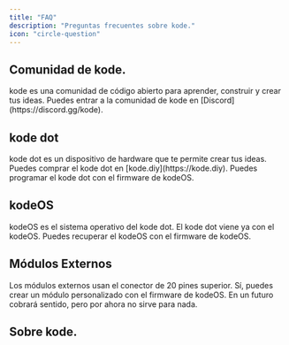 ```yaml
---
title: "FAQ"
description: "Preguntas frecuentes sobre kode."
icon: "circle-question"
---
```


## Comunidad de kode.
<AccordionGroup>
  <Accordion title="¿Qué es kode?">
    kode es una comunidad de código abierto para aprender, construir y crear tus ideas.
  </Accordion>

  <Accordion title="¿Dónde puedo entrar a la comunidad?">
    Puedes entrar a la comunidad de kode en [Discord](https://discord.gg/kode).
  </Accordion>
</AccordionGroup>

## kode dot
<AccordionGroup>
  <Accordion title="¿Qué es kode dot?">
    kode dot es un dispositivo de hardware que te permite crear tus ideas.
  </Accordion>

  <Accordion title="¿Dónde puedo comprar el kode dot?">
  Puedes comprar el kode dot en [kode.diy](https://kode.diy).
  </Accordion>

  <Accordion title="¿Cómo puedo programar el kode dot?">
    Puedes programar el kode dot con el firmware de kodeOS.
  </Accordion>
</AccordionGroup>

## kodeOS
<AccordionGroup>
  <Accordion title="¿Qué es kodeOS?">
    kodeOS es el sistema operativo del kode dot.
  </Accordion>
  
  <Accordion title="¿El kode dot viene ya con el kodeOS?">
  El kode dot viene ya con el kodeOS.
  </Accordion>

  <Accordion title="Si borro sin querer el kodeOS, ¿cómo puedo recuperarlo?">
    Puedes recuperar el kodeOS con el firmware de kodeOS.
  </Accordion>
</AccordionGroup>

## Módulos Externos
<AccordionGroup>
  <Accordion title="¿Qué conector usan los módulos externos?">
    Los módulos externos usan el conector de 20 pines superior.
  </Accordion>
  
  <Accordion title="¿Puedo crear un módulo personalizado?">
  Sí, puedes crear un módulo personalizado con el firmware de kodeOS.
  </Accordion>

  <Accordion title="¿Para qué sirve el conector trasero?">
    En un futuro cobrará sentido, pero por ahora no sirve para nada.
  </Accordion>
</AccordionGroup>

## Sobre kode.
